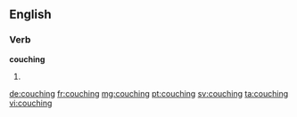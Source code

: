 ==English==
{{wikipedia}}

===Verb===
'''couching'''

# {{present participle of|couch}}

[[de:couching]]
[[fr:couching]]
[[mg:couching]]
[[pt:couching]]
[[sv:couching]]
[[ta:couching]]
[[vi:couching]]